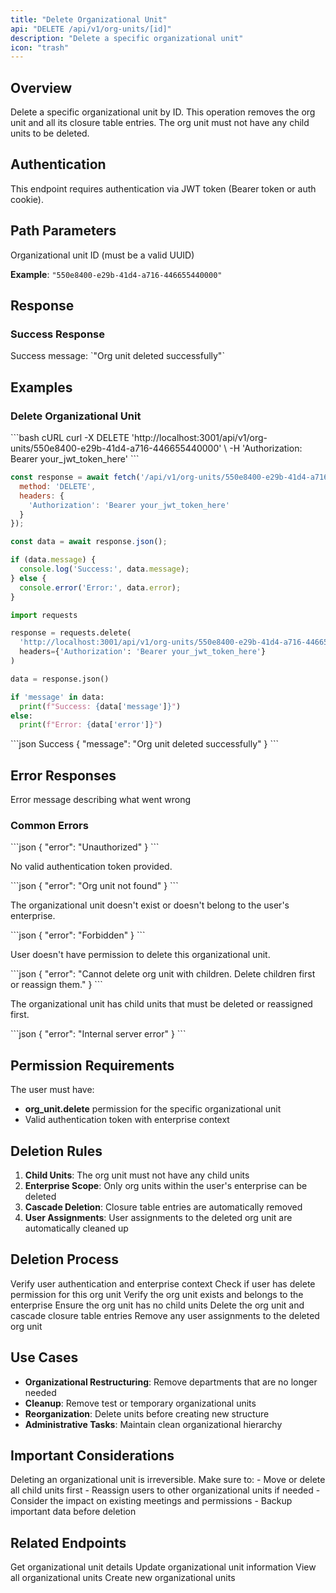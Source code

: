 ```yaml
---
title: "Delete Organizational Unit"
api: "DELETE /api/v1/org-units/[id]"
description: "Delete a specific organizational unit"
icon: "trash"
---
```


## Overview

Delete a specific organizational unit by ID. This operation removes the org unit and all its closure table entries. The org unit must not have any child units to be deleted.

## Authentication

<Info>
This endpoint requires authentication via JWT token (Bearer token or auth cookie).
</Info>

## Path Parameters

<ParamField path="id" type="string" required>
  Organizational unit ID (must be a valid UUID)
  
  **Example**: `"550e8400-e29b-41d4-a716-446655440000"`
</ParamField>

## Response

### Success Response

<ResponseField name="message" type="string">
  Success message: `"Org unit deleted successfully"`
</ResponseField>

## Examples

### Delete Organizational Unit

<RequestExample>
```bash cURL
curl -X DELETE 'http://localhost:3001/api/v1/org-units/550e8400-e29b-41d4-a716-446655440000' \
  -H 'Authorization: Bearer your_jwt_token_here'
```

```javascript JavaScript
const response = await fetch('/api/v1/org-units/550e8400-e29b-41d4-a716-446655440000', {
  method: 'DELETE',
  headers: {
    'Authorization': 'Bearer your_jwt_token_here'
  }
});

const data = await response.json();

if (data.message) {
  console.log('Success:', data.message);
} else {
  console.error('Error:', data.error);
}
```

```python Python
import requests

response = requests.delete(
  'http://localhost:3001/api/v1/org-units/550e8400-e29b-41d4-a716-446655440000',
  headers={'Authorization': 'Bearer your_jwt_token_here'}
)

data = response.json()

if 'message' in data:
  print(f"Success: {data['message']}")
else:
  print(f"Error: {data['error']}")
```
</RequestExample>

<ResponseExample>
```json Success
{
  "message": "Org unit deleted successfully"
}
```
</ResponseExample>

## Error Responses

<ResponseField name="error" type="string">
  Error message describing what went wrong
</ResponseField>

### Common Errors

<AccordionGroup>
<Accordion title="401 - Unauthorized">
```json
{
  "error": "Unauthorized"
}
```

No valid authentication token provided.
</Accordion>

<Accordion title="404 - Org Unit Not Found">
```json
{
  "error": "Org unit not found"
}
```

The organizational unit doesn't exist or doesn't belong to the user's enterprise.
</Accordion>

<Accordion title="403 - Forbidden">
```json
{
  "error": "Forbidden"
}
```

User doesn't have permission to delete this organizational unit.
</Accordion>

<Accordion title="400 - Has Children">
```json
{
  "error": "Cannot delete org unit with children. Delete children first or reassign them."
}
```

The organizational unit has child units that must be deleted or reassigned first.
</Accordion>

<Accordion title="500 - Server Error">
```json
{
  "error": "Internal server error"
}
```
</Accordion>
</AccordionGroup>

## Permission Requirements

The user must have:
- **org_unit.delete** permission for the specific organizational unit
- Valid authentication token with enterprise context

## Deletion Rules

1. **Child Units**: The org unit must not have any child units
2. **Enterprise Scope**: Only org units within the user's enterprise can be deleted
3. **Cascade Deletion**: Closure table entries are automatically removed
4. **User Assignments**: User assignments to the deleted org unit are automatically cleaned up

## Deletion Process

<Steps>
<Step title="Authentication">
  Verify user authentication and enterprise context
</Step>

<Step title="Permission Check">
  Check if user has delete permission for this org unit
</Step>

<Step title="Existence Verification">
  Verify the org unit exists and belongs to the enterprise
</Step>

<Step title="Child Check">
  Ensure the org unit has no child units
</Step>

<Step title="Deletion">
  Delete the org unit and cascade closure table entries
</Step>

<Step title="Cleanup">
  Remove any user assignments to the deleted org unit
</Step>
</Steps>

## Use Cases

- **Organizational Restructuring**: Remove departments that are no longer needed
- **Cleanup**: Remove test or temporary organizational units
- **Reorganization**: Delete units before creating new structure
- **Administrative Tasks**: Maintain clean organizational hierarchy

## Important Considerations

<Warning>
Deleting an organizational unit is irreversible. Make sure to:
- Move or delete all child units first
- Reassign users to other organizational units if needed
- Consider the impact on existing meetings and permissions
- Backup important data before deletion
</Warning>

## Related Endpoints

<CardGroup cols={2}>
<Card title="Get Org Unit" icon="building" href="/api-reference/org/org-units-get">
  Get organizational unit details
</Card>

<Card title="Update Org Unit" icon="edit" href="/api-reference/org/org-units-update">
  Update organizational unit information
</Card>

<Card title="List Org Units" icon="list" href="/api-reference/org/org-units-list">
  View all organizational units
</Card>

<Card title="Create Org Unit" icon="plus" href="/api-reference/org/org-units-create">
  Create new organizational units
</Card>
</CardGroup>
